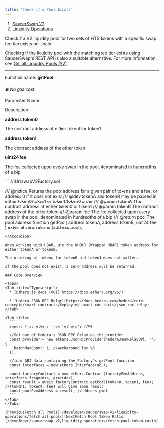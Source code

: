 ```yaml
---
title: "Check if a Pool Exists"
---
```


1. [SaucerSwap V2](/developer/saucerswap-v2)
2. [Liquidity Operations](/developer/saucerswap-v2/liquidity-operations)

Check if a V2 liquidity pool for two sets of HTS tokens with a specific swap fee tier exists on-chain.

Checking if the liquidity pool with the matching fee tier exists using SaucerSwap's REST API is also a suitable alternative. For more information, see [Get all Liquidity Pools (V2)](/developer/saucerswap-v2/liquidity-operations/fetch-all-pools).

***

Function name: **getPool**

⛽ *No gas cost*

Parameter Name

Description

**address token0**

The contract address of either token0 or token1

**address token1**

The contract address of the other token

**uint24 fee**

The fee collected upon every swap in the pool, denominated in hundredths of a bip

<Accordion title="Solidity Interface">
  ```
  //IUniswapV3Factory.sol

  /// @notice Returns the pool address for a given pair of tokens and a fee, or address 0 if it does not exist
  /// @dev tokenA and tokenB may be passed in either token0/token1 or token1/token0 order
  /// @param tokenA The contract address of either token0 or token1
  /// @param tokenB The contract address of the other token
  /// @param fee The fee collected upon every swap in the pool, denominated in hundredths of a bip
  /// @return pool The pool address
  function getPool(
    address tokenA,
    address tokenB,
    uint24 fee
  ) external view returns (address pool);
  ```
</Accordion>

When working with HBAR, use the WHBAR (Wrapped HBAR) token address for either tokenA or tokenB.

The ordering of tokens for token0 and token1 does not matter.

If the pool does not exist, a zero address will be returned.

### Code Overview

<Tabs>
  <Tab title="Typescript">
    * [Ethers.js docs (v6)](https://docs.ethers.org/v6/)

    * [Hedera JSON RPC Relay](https://docs.hedera.com/hedera/core-concepts/smart-contracts/deploying-smart-contracts/json-rpc-relay)
  </Tab>

  <Tab title>
    ```
    import * as ethers from 'ethers'; //V6

    //Set one of Hedera's JSON RPC Relay as the provider
    const provider = new ethers.JsonRpcProvider(hederaJsonRelayUrl, '', {
      batchMaxCount: 1, //workaround for V6
    });

    //load ABI data containing the Factory's getPool function
    const interfaces = new ethers.Interface(abi);

    const factoryContract = new ethers.Contract(factoryEvmAddress, interfaces.fragments, provider);
    const result = await factoryContract.getPool(token0, token1, fee); //(token1, token0, fee) will give same result
    const poolEvmAddress = result; //address pool
    ```
  </Tab>
</Tabs>

[PreviousFetch all Pools](/developer/saucerswap-v2/liquidity-operations/fetch-all-pools)[NextFetch Pool Token Ratio](/developer/saucerswap-v2/liquidity-operations/fetch-pool-token-ratio)
